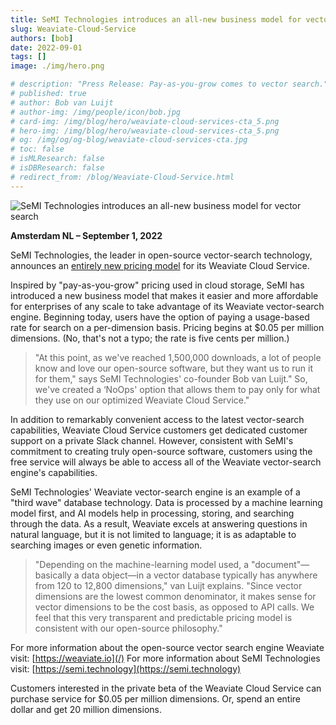 ```yaml
---
title: SeMI Technologies introduces an all-new business model for vector search
slug: Weaviate-Cloud-Service
authors: [bob] 
date: 2022-09-01
tags: []
image: ./img/hero.png

# description: "Press Release: Pay-as-you-grow comes to vector search."
# published: true
# author: Bob van Luijt
# author-img: /img/people/icon/bob.jpg
# card-img: /img/blog/hero/weaviate-cloud-services-cta_5.png
# hero-img: /img/blog/hero/weaviate-cloud-services-cta_5.png
# og: /img/og/og-blog/weaviate-cloud-services-cta.jpg
# toc: false
# isMLResearch: false
# isDBResearch: false
# redirect_from: /blog/Weaviate-Cloud-Service.html
---
```

![SeMI Technologies introduces an all-new business model for vector search](./img/hero.png)

**Amsterdam NL – September 1, 2022**
 
SeMI Technologies, the leader in open-source vector-search technology, announces an [entirely new pricing model](/pricing) for its Weaviate Cloud Service.

Inspired by "pay-as-you-grow" pricing used in cloud storage, SeMI has introduced a new business model that makes it easier and more affordable for enterprises of any scale to take advantage of its Weaviate vector-search engine. Beginning today, users have the option of paying a usage-based rate for search on a per-dimension basis. Pricing begins at $0.05 per million dimensions. (No, that's not a typo; the rate is five cents per million.)

<!-- truncate -->

> "At this point, as we've reached 1,500,000 downloads, a lot of people know and love our open-source software, but they want us to run it for them," says SeMI Technologies' co-founder Bob van Luijt." So, we've created a ‘NoOps' option that allows them to pay only for what they use on our optimized Weaviate Cloud Service."
 
In addition to remarkably convenient access to the latest vector-search capabilities, Weaviate Cloud Service customers get dedicated customer support on a private Slack channel. However, consistent with SeMI's commitment to creating truly open-source software, customers using the free service will always be able to access all of the Weaviate vector-search engine's capabilities.
 
SeMI Technologies' Weaviate vector-search engine is an example of a "third wave" database technology. Data is processed by a machine learning model first, and AI models help in processing, storing, and searching through the data. As a result, Weaviate excels at answering questions in natural language, but it is not limited to language; it is as adaptable to searching images or even genetic information.  
 
> "Depending on the machine-learning model used, a "document"—basically a data object—in a vector database typically has anywhere from 120 to 12,800 dimensions," van Luijt explains. "Since vector dimensions are the lowest common denominator, it makes sense for vector dimensions to be the cost basis, as opposed to API calls. We feel that this very transparent and predictable pricing model is consistent with our open-source philosophy."

For more information about the open-source vector search engine Weaviate visit: [https://weaviate.io](/)
For more information about SeMI Technologies visit: [https://semi.technology](https://semi.technology)
 
Customers interested in the private beta of the Weaviate Cloud Service can purchase service for $0.05 per million dimensions. Or, spend an entire dollar and get 20 million dimensions.